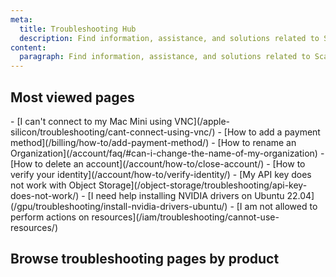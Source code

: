 ```yaml
---
meta:
  title: Troubleshooting Hub
  description: Find information, assistance, and solutions related to Scaleway products and services.
content:
  paragraph: Find information, assistance, and solutions related to Scaleway products and services.
---
```


<ProductHeader
  productName="Troubleshooting Hub"
  productLogo="generic"
  description="Browse the troubleshooting hub to find information, assistance, and solutions related to Scaleway products and services"
/>

<Grid>
    <Card
      title="Scaleway billing"
      description="Understand how Scaleway resources are billed."
      url="/billing/"
      label="See more"
    />
    <Card
      title="Product Quotas"
      description="Discover how quotas work."
      url="/organizations-and-projects/additional-content/organization-quotas/"
      label="See more"
    />
    <Card
      title="IAM Permissions"
      description="Become an IAM expert."
      url="/iam/reference-content/permission-sets/"
      label="See more"
    />
</Grid>
<Grid>
    <Card
      title="Ask AI"
      description="Ask your questions to our AI chatbot."
      url="/ai-search/"
      label="See more"
    />
    <Card
      title="Request a feature"
      description="Request a new feature for a product."
      url="https://feature-request.scaleway.com/"
      label="See more"
    />
    <Card
      title="See services status"
      description="See the current state of Scaleway services"
      url="https://status.scaleway.com/"
      label="See more"
    />
</Grid>

## Most viewed pages

<Grid>
    <LinksList>
    - [I can't connect to my Mac Mini using VNC](/apple-silicon/troubleshooting/cant-connect-using-vnc/)
    - [How to add a payment method](/billing/how-to/add-payment-method/)
    - [How to rename an Organization](/account/faq/#can-i-change-the-name-of-my-organization)
    - [How to delete an account](/account/how-to/close-account/)
    - [How to verify your identity](/account/how-to/verify-identity/)
    - [My API key does not work with Object Storage](/object-storage/troubleshooting/api-key-does-not-work/)
    - [I need help installing NVIDIA drivers on Ubuntu 22.04](/gpu/troubleshooting/install-nvidia-drivers-ubuntu/)
    - [I am not allowed to perform actions on resources](/iam/troubleshooting/cannot-use-resources/)
    </LinksList>
</Grid>

## Browse troubleshooting pages by product

<TroubleshootingPagesList />
